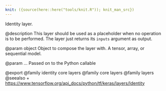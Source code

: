 ```yaml
---
knit: ({source(here::here("tools/knit.R")); knit_man_src})
---
```

Identity layer.

@description
This layer should be used as a placeholder when no operation is to be
performed. The layer just returns its `inputs` argument as output.

@param object
Object to compose the layer with. A tensor, array, or sequential model.

@param ...
Passed on to the Python callable

@export
@family identity core layers
@family core layers
@family layers
@seealso
+ <https://www.tensorflow.org/api_docs/python/tf/keras/layers/Identity>
